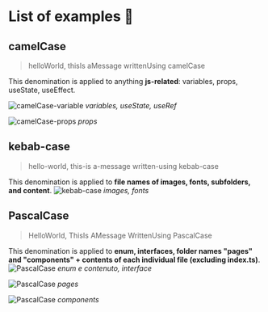 # List of examples 📜

## camelCase

> helloWorld, thisIs aMessage writtenUsing camelCase

This denomination is applied to anything **js-related**: variables, props, useState, useEffect.

![camelCase-variable](../../../.images/code-conventions/general-conventions/camel-case-var.png)
_variables, useState, useRef_

![camelCase-props](../../../.images/code-conventions/general-conventions/camel-case-props.png)
_props_

## kebab-case

> hello-world, this-is a-message written-using kebab-case

This denomination is applied to **file names of images, fonts, subfolders, and content**.
![kebab-case](../../../.images/code-conventions/general-conventions/kebab-case.png)
_images, fonts_

## PascalCase

> HelloWorld, ThisIs AMessage WrittenUsing PascalCase

This denomination is applied to **enum, interfaces, folder names "pages" and "components" + contents of each individual file (excluding index.ts)**.
![PascalCase](../../../.images/code-conventions/general-conventions/pascal-case-enum-interface.png)
_enum e contenuto, interface_

![PascalCase](../../../.images/code-conventions/general-conventions/pascal-case-pages.png)
_pages_

![PascalCase](../../../.images/code-conventions/general-conventions/pascal-case-comps.png)
_components_

